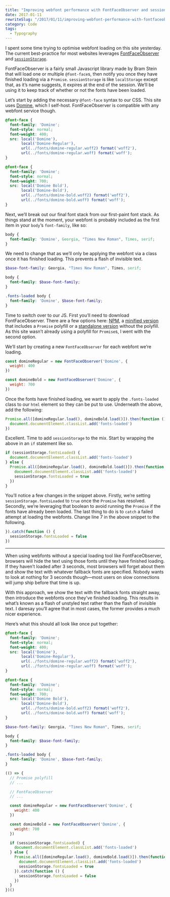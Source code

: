 ```yaml
---
title: "Improving webfont performance with FontFaceObserver and sessionStorage"
date: 2017-01-11
rewriteSlug: "/2017/01/11/improving-webfont-performance-with-fontfaceobserver-and-sessionstorage/"
category: Code
tags:
  - Typography
---
```


I spent some time trying to optimise webfont loading on this site yesterday. The current best-practice for most websites leverages [FontFaceObserver](https://github.com/bramstein/fontfaceobserver) and [`sessionStorage`](https://developer.mozilla.org/en-US/docs/Web/API/Window/sessionStorage).

FontFaceObserver is a fairly small Javascript library made by Bram Stein that will load one or multiple `@font-face`s, then notify you once they have finished loading via a `Promise`. `sessionStorage` is like `localStorage` except that, as it’s name suggests, it expires at the end of the session. We’ll be using it to keep track of whether or not the fonts have been loaded.

Let’s start by adding the necessary `@font-face` syntax to our CSS. This site uses [Domine](https://fonts.google.com/specimen/Domine), which I self-host. FontFaceObserver is compatible with any webfont service though.

```css
@font-face {
  font-family: 'Domine';
  font-style: normal;
  font-weight: 400;
  src: local('Domine'),
       local('Domine-Regular'),
       url(../fonts/domine-regular.woff2) format('woff2'),
       url(../fonts/domine-regular.woff) format('woff');
}

@font-face {
  font-family: 'Domine';
  font-style: normal;
  font-weight: 700;
  src: local('Domine Bold'),
       local('Domine-Bold'),
       url(../fonts/domine-bold.woff2) format('woff2'),
       url(../fonts/domine-bold.woff) format('woff');
}
```

Next, we’ll break out our final font stack from our first-paint font stack. As things stand at the moment, your webfont is probably included as the first item in your `body`‘s `font-family`, like so:

```css
body {
  font-family: 'Domine', Georgia, "Times New Roman", Times, serif;
}
```

We need to change that as we’ll only be applying the webfont via a class once it has finished loading. This prevents a flash of invisible text.

```scss
$base-font-family: Georgia, "Times New Roman", Times, serif;

body {
  font-family: $base-font-family;
}

.fonts-loaded body {
  font-family: 'Domine', $base-font-family;
}
```

Time to switch over to our JS. First you’ll need to download FontFaceObserver. There are a few options here: [NPM](https://github.com/bramstein/fontfaceobserver#installation), a [minified version](https://github.com/bramstein/fontfaceobserver/blob/master/fontfaceobserver.js) that includes a `Promise` polyfill or a [standalone version](https://github.com/bramstein/fontfaceobserver/blob/master/fontfaceobserver.standalone.js) without the polyfill. As this site wasn’t already using a polyfill for `Promise`s, I went with the second option.

We’ll start by creating a new `FontFaceObserver` for each webfont we’re loading.

```js
const domineRegular = new FontFaceObserver('Domine', {
  weight: 400
})

const domineBold = new FontFaceObserver('Domine', {
  weight: 700
})
```

Once the fonts have finished loading, we want to apply the `.fonts-loaded` class to our `html` element so they can be put to use. Underneath the above, add the following:

```js
Promise.all([domineRegular.load(), domineBold.load()]).then(function () {
  document.documentElement.classList.add('fonts-loaded')
})
```

Excellent. Time to add `sessionStorage` to the mix. Start by wrapping the above in an `if` statement like so.

```js
if (sessionStorage.fontsLoaded) {
  document.documentElement.classList.add('fonts-loaded')
} else {
  Promise.all([domineRegular.load(), domineBold.load()]).then(function () {
    document.documentElement.classList.add('fonts-loaded')
    sessionStorage.fontsLoaded = true
  })
}
```

You’ll notice a few changes in the snippet above. Firstly, we’re setting `sessionStorage.fontsLoaded` to `true` once the `Promise` has resolved. Secondly, we’re leveraging that boolean to avoid running the `Promise` if the fonts have already been loaded. The last thing to do is to `catch` a failed attempt at loading the webfonts. Change line 7 in the above snippet to the following.

```js
}).catch(function () {
  sessionStorage.fontsLoaded = false
})
```

* * *

When using webfonts without a special loading tool like FontFaceObserver, browsers will hide the text using those fonts until they have finished loading. If they haven’t loaded after 3 seconds, most browsers will forget about them and show the text with whatever fallback fonts are specified. Nobody wants to look at nothing for 3 seconds though—most users on slow connections will jump ship before that time is up.

With this approach, we show the text with the fallback fonts straight away, then introduce the webfonts once they’ve finished loading. This results in what’s known as a flash of unstyled text rather than the flash of invisible text. I daresay you’ll agree that in most cases, the former provides a much nicer experience.

Here’s what this should all look like once put together:

```scss:title=typography.scss
@font-face {
  font-family: 'Domine';
  font-style: normal;
  font-weight: 400;
  src: local('Domine'),
       local('Domine-Regular'),
       url(../fonts/domine-regular.woff2) format('woff2'),
       url(../fonts/domine-regular.woff) format('woff');
}

@font-face {
  font-family: 'Domine';
  font-style: normal;
  font-weight: 700;
  src: local('Domine Bold'),
       local('Domine-Bold'),
       url(../fonts/domine-bold.woff2) format('woff2'),
       url(../fonts/domine-bold.woff) format('woff');
}

$base-font-family: Georgia, "Times New Roman", Times, serif;

body {
  font-family: $base-font-family;
}

.fonts-loaded body {
  font-family: 'Domine', $base-font-family;
}
```

```js:title=typography.js
(() => {
  // Promise polyfill
  // ...

  // FontFaceObserver
  // ...

  const domineRegular = new FontFaceObserver('Domine', {
    weight: 400
  })

  const domineBold = new FontFaceObserver('Domine', {
    weight: 700
  })

  if (sessionStorage.fontsLoaded) {
    document.documentElement.classList.add('fonts-loaded')
  } else {
    Promise.all([domineRegular.load(), domineBold.load()]).then(function () {
      document.documentElement.classList.add('fonts-loaded')
      sessionStorage.fontsLoaded = true
    }).catch(function () {
      sessionStorage.fontsLoaded = false
    })
  }
})()
```
  